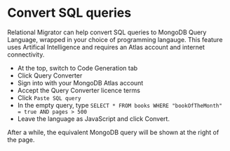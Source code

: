 
# Convert SQL queries

Relational Migrator can help convert SQL queries to MongoDB Query Language, wrapped 
in your choice of programming langauge. This feature uses Artifical Intelligence and requires an Atlas account and internet connectivity.

- At the top, switch to Code Generation tab
- Click Query Converter
- Sign into with your MongoDB Atlas account
- Accept the Query Converter licence terms
- Click `Paste SQL query`
- In the empty query, type `SELECT * FROM books WHERE "bookOfTheMonth" = true AND pages > 500` 
- Leave the language as JavaScript and click Convert. 

After a while, the equivalent MongoDB query will be shown at the right of the page. 

<Screenshot url="https://www.mongodb.com/products/tools/relational-migrator" src="img/convert-sql-queries.png" alt="Screenshot of the connect modal" />

